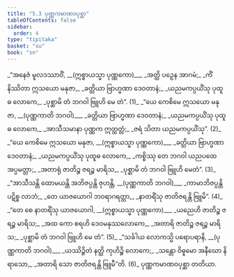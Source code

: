 ```yaml
---
title: "5.3 ပုဏ္ဏကမာဏဝပုစ္ဆာ"
tableOfContents: false
sidebar:
  order: 4
type: "tipitaka"
basket: "su"
book: "sn"
---
```



<DynamicBreadcrumb />

<Division number="1050" book="sn" e="ch" v="18" p="435">

<Paragraph number="1234" type="verses" book="sn">
_“အနေဇံ မူလဒဿာဝိံ, __(ဣစ္စာယသ္မာ ပုဏ္ဏကော)___  
_အတ္ထိ ပဉှေန အာဂမံ;_  
_ကိံ နိဿိတာ ဣသယော မနုဇာ,_  
_ခတ္တိယာ ဗြာဟ္မဏာ ဒေဝတာနံ;_  
_ယညမကပ္ပယိံသု ပုထူဓ လောကေ,_  
_ပုစ္ဆာမိ တံ ဘဂဝါ ဗြူဟိ မေ တံ”. (1)_  

</Paragraph>

</Division>
<Division number="1051" book="sn" e="ch" v="18" p="435">

<Paragraph number="1235" type="verses" book="sn">
_“ယေ ကေစိမေ ဣသယော မနုဇာ, __(ပုဏ္ဏကာတိ ဘဂဝါ)___  
_ခတ္တိယာ ဗြာဟ္မဏာ ဒေဝတာနံ;_  
_ယညမကပ္ပယိံသု ပုထူဓ လောကေ,_  
_အာသီသမာနာ ပုဏ္ဏက ဣတ္ထတ္တံ;_  
_ဇရံ သိတာ ယညမကပ္ပယိံသု”. (2)_  

</Paragraph>

</Division>
<Division number="1052" book="sn" e="ch" v="18" p="436">

<Paragraph number="1236" type="verses" book="sn">
_“ယေ ကေစိမေ ဣသယော မနုဇာ, __(ဣစ္စာယသ္မာ ပုဏ္ဏကော)___  
_ခတ္တိယာ ဗြာဟ္မဏာ ဒေဝတာနံ;_  
_ယညမကပ္ပယိံသု ပုထူဓ လောကေ,_  
_ကစ္စိဿု တေ ဘဂဝါ ယညပထေ အပ္ပမတ္တာ;_  
_အတာရုံ ဇာတိဉ္စ ဇရဉ္စ မာရိသ,_  
_ပုစ္ဆာမိ တံ ဘဂဝါ ဗြူဟိ မေတံ”. (3)_  

</Paragraph>

</Division>
<Division number="1053" book="sn" e="ch" v="18" p="436">

<Paragraph number="1237" type="verses" book="sn">
_“အာသီသန္တိ ထောမယန္တိ အဘိဇပ္ပန္တိ ဇုဟန္တိ, __(ပုဏ္ဏကာတိ ဘဂဝါ)___  
_ကာမာဘိဇပ္ပန္တိ ပဋိစ္စ လာဘံ;_  
_တေ ယာဇယောဂါ ဘဝရာဂရတ္တာ,_  
_နာတရိံသု ဇာတိဇရန္တိ ဗြူမိ”. (4)_  

</Paragraph>

</Division>
<Division number="1054" book="sn" e="ch" v="18" p="436">

<Paragraph number="1238" type="verses" book="sn">
_“တေ စေ နာတရိံသု ယာဇယောဂါ, __(ဣစ္စာယသ္မာ ပုဏ္ဏကော)___  
_ယညေဟိ ဇာတိဉ္စ ဇရဉ္စ မာရိသ;_  
_အထ ကော စရဟိ ဒေဝမနုဿလောကေ,_  
_အတာရိ ဇာတိဉ္စ ဇရဉ္စ မာရိသ;_  
_ပုစ္ဆာမိ တံ ဘဂဝါ ဗြူဟိ မေ တံ”. (5)_  

</Paragraph>

</Division>
<Division number="1055" book="sn" e="ch" v="18" p="436">

<Paragraph number="1239" type="verses" book="sn">
_“သင်္ခါယ လောကသ္မိ ပရောပရာနိ, __(ပုဏ္ဏကာတိ ဘဂဝါ)___  
_ယဿိဉ္ဇိတံ နတ္ထိ ကုဟိဉ္စိ လောကေ;_  
_သန္တော ဝိဓူမော အနီဃော နိရာသော,_  
_အတာရိ သော ဇာတိဇရန္တိ ဗြူမီ”တိ. (6)_  


</Paragraph>
</Division>

<Paragraph number="1240" type="center" book="sn">
ပုဏ္ဏကမာဏဝပုစ္ဆာ တတိယာ.
</Paragraph>